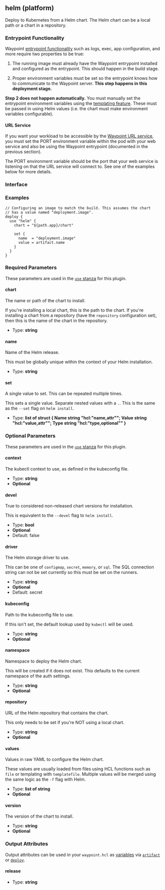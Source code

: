 ## helm (platform)

Deploy to Kubernetes from a Helm chart. The Helm chart can be a local path
or a chart in a repository.

### Entrypoint Functionality

Waypoint [entrypoint functionality](/docs/entrypoint#functionality) such
as logs, exec, app configuration, and more require two properties to be true:

1. The running image must already have the Waypoint entrypoint installed
   and configured as the entrypoint. This should happen in the build stage.

2. Proper environment variables must be set so the entrypoint knows how
   to communicate to the Waypoint server. **This step happens in this
   deployment stage.**

**Step 2 does not happen automatically.** You must manually set the entrypoint
environment variables using the [templating feature](/docs/waypoint-hcl/functions/template).
These must be passed in using Helm values (i.e. the chart must make
environment variables configurable).

#### URL Service

If you want your workload to be accessible by the
[Waypoint URL service](/docs/url), you must set the PORT environment variable
within the pod with your web service and also be using the Waypoint
entrypoint (documented in the previous section).

The PORT environment variable should be the port that your web service
is listening on that the URL service will connect to. See one of the examples
below for more details.

### Interface

### Examples

```hcl
// Configuring an image to match the build. This assumes the chart
// has a value named "deployment.image".
deploy {
  use "helm" {
    chart = "${path.app}/chart"

    set {
      name  = "deployment.image"
      value = artifact.name
    }
  }
}
```

### Required Parameters

These parameters are used in the [`use` stanza](/docs/waypoint-hcl/use) for this plugin.

#### chart

The name or path of the chart to install.

If you're installing a local chart, this is the path to the chart. If you're installing a chart from a repository (have the `repository` configuration set), then this is the name of the chart in the repository.

- Type: **string**

#### name

Name of the Helm release.

This must be globally unique within the context of your Helm installation.

- Type: **string**

#### set

A single value to set. This can be repeated multiple times.

This sets a single value. Separate nested values with a `.`. This is the same as the `--set` flag on `helm install`.

- Type: **list of struct { Name string "hcl:\"name,attr\""; Value string "hcl:\"value,attr\""; Type string "hcl:\"type,optional\"" }**

### Optional Parameters

These parameters are used in the [`use` stanza](/docs/waypoint-hcl/use) for this plugin.

#### context

The kubectl context to use, as defined in the kubeconfig file.

- Type: **string**
- **Optional**

#### devel

True to considered non-released chart versions for installation.

This is equivalent to the `--devel` flag to `helm install`.

- Type: **bool**
- **Optional**
- Default: false

#### driver

The Helm storage driver to use.

This can be one of `configmap`, `secret`, `memory`, or `sql`. The SQL connection string can not be set currently so this must be set on the runners.

- Type: **string**
- **Optional**
- Default: secret

#### kubeconfig

Path to the kubeconfig file to use.

If this isn't set, the default lookup used by `kubectl` will be used.

- Type: **string**
- **Optional**

#### namespace

Namespace to deploy the Helm chart.

This will be created if it does not exist. This defaults to the current namespace of the auth settings.

- Type: **string**
- **Optional**

#### repository

URL of the Helm repository that contains the chart.

This only needs to be set if you're NOT using a local chart.

- Type: **string**
- **Optional**

#### values

Values in raw YAML to configure the Helm chart.

These values are usually loaded from files using HCL functions such as `file` or templating with `templatefile`. Multiple values will be merged using the same logic as the `-f` flag with Helm.

- Type: **list of string**
- **Optional**

#### version

The version of the chart to install.

- Type: **string**
- **Optional**

### Output Attributes

Output attributes can be used in your `waypoint.hcl` as [variables](/docs/waypoint-hcl/variables) via [`artifact`](/docs/waypoint-hcl/variables/artifact) or [`deploy`](/docs/waypoint-hcl/variables/deploy).

#### release

- Type: **string**
